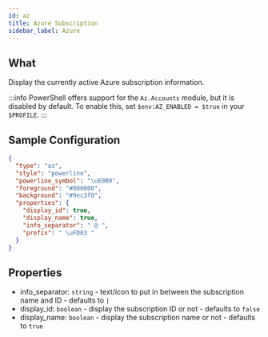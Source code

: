 ```yaml
---
id: az
title: Azure Subscription
sidebar_label: Azure
---
```


## What

Display the currently active Azure subscription information.

:::info
PowerShell offers support for the `Az.Accounts` module, but it is disabled by default.
To enable this, set `$env:AZ_ENABLED = $true` in your `$PROFILE`.
:::

## Sample Configuration

```json
{
  "type": "az",
  "style": "powerline",
  "powerline_symbol": "\uE0B0",
  "foreground": "#000000",
  "background": "#9ec3f0",
  "properties": {
    "display_id": true,
    "display_name": true,
    "info_separator": " @ ",
    "prefix": " \uFD03 "
  }
}
```

## Properties

- info_separator: `string` - text/icon to put in between the subscription name and ID - defaults to ` | `
- display_id: `boolean` - display the subscription ID or not - defaults to `false`
- display_name: `boolean` - display the subscription name or not - defaults to `true`
